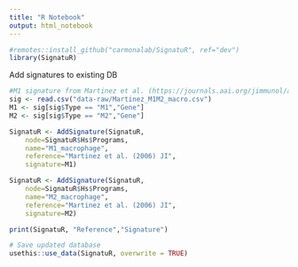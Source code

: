 ```yaml
---
title: "R Notebook"
output: html_notebook
---
```


```r
#remotes::install_github("carmonalab/SignatuR", ref="dev")
library(SignatuR)
```

Add signatures to existing DB

```r
#M1 signature from Martinez et al. (https://journals.aai.org/jimmunol/article/177/10/7303/74645)
sig <- read.csv("data-raw/Martinez_M1M2_macro.csv")
M1 <- sig[sig$Type == "M1","Gene"]
M2 <- sig[sig$Type == "M2","Gene"]
```

```r
SignatuR <- AddSignature(SignatuR,
	node=SignatuR$Hs$Programs,
	name="M1_macrophage",
	reference="Martinez et al. (2006) JI",
	signature=M1)

SignatuR <- AddSignature(SignatuR,
	node=SignatuR$Hs$Programs,
	name="M2_macrophage",
	reference="Martinez et al. (2006) JI",
	signature=M2)

print(SignatuR, "Reference","Signature")
```


```r
# Save updated database
usethis::use_data(SignatuR, overwrite = TRUE)

```
